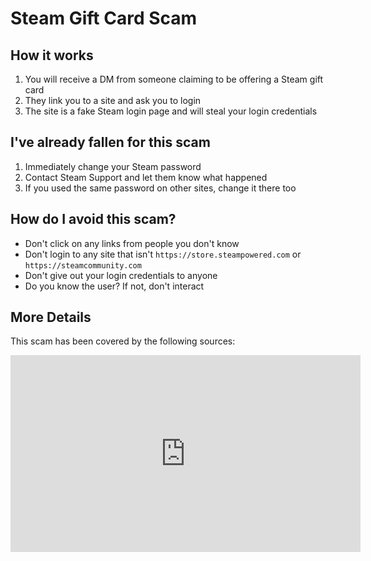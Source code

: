 # Steam Gift Card Scam

## How it works
1. You will receive a DM from someone claiming to be offering a Steam gift card
2. They link you to a site and ask you to login
3. The site is a fake Steam login page and will steal your login credentials

## I've already fallen for this scam
1. Immediately change your Steam password
2. Contact Steam Support and let them know what happened
3. If you used the same password on other sites, change it there too

## How do I avoid this scam?
- Don't click on any links from people you don't know
- Don't login to any site that isn't `https://store.steampowered.com` or `https://steamcommunity.com`
- Don't give out your login credentials to anyone
- Do you know the user? If not, don't interact

## More Details
This scam has been covered by the following sources:

<iframe width="560" height="315" src="https://www.youtube.com/embed/Jz-3goOPj9o?start=349" title="YouTube video player" frameborder="0" allow="accelerometer; autoplay; clipboard-write; encrypted-media; gyroscope; picture-in-picture; web-share" referrerpolicy="strict-origin-when-cross-origin" allowfullscreen></iframe>
